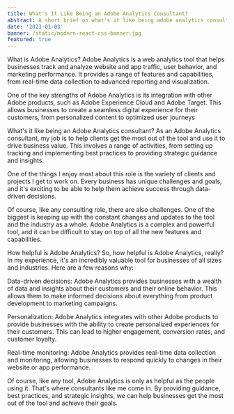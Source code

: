 ```yaml
---
title: What's It Like Being an Adobe Analytics Consultant?
abstract: A short brief on what's it like being adobe analytics consultant
date: '2023-01-03'
banner: /static/modern-react-css-banner.jpg
featured: true
---
```


What is Adobe Analytics?
Adobe Analytics is a web analytics tool that helps businesses track and analyze website and app traffic, user behavior, and marketing performance. It provides a range of features and capabilities, from real-time data collection to advanced reporting and visualization.

One of the key strengths of Adobe Analytics is its integration with other Adobe products, such as Adobe Experience Cloud and Adobe Target. This allows businesses to create a seamless digital experience for their customers, from personalized content to optimized user journeys


What's it like being an Adobe Analytics consultant?
As an Adobe Analytics consultant, my job is to help clients get the most out of the tool and use it to drive business value. This involves a range of activities, from setting up tracking and implementing best practices to providing strategic guidance and insights.

One of the things I enjoy most about this role is the variety of clients and projects I get to work on. Every business has unique challenges and goals, and it's exciting to be able to help them achieve success through data-driven decisions.

Of course, like any consulting role, there are also challenges. One of the biggest is keeping up with the constant changes and updates to the tool and the industry as a whole. Adobe Analytics is a complex and powerful tool, and it can be difficult to stay on top of all the new features and capabilities.

How helpful is Adobe Analytics?
So, how helpful is Adobe Analytics, really? In my experience, it's an incredibly valuable tool for businesses of all sizes and industries. Here are a few reasons why:

Data-driven decisions: Adobe Analytics provides businesses with a wealth of data and insights about their customers and their online behavior. This allows them to make informed decisions about everything from product development to marketing campaigns.

Personalization: Adobe Analytics integrates with other Adobe products to provide businesses with the ability to create personalized experiences for their customers. This can lead to higher engagement, conversion rates, and customer loyalty.

Real-time monitoring: Adobe Analytics provides real-time data collection and monitoring, allowing businesses to respond quickly to changes in their website or app performance.

Of course, like any tool, Adobe Analytics is only as helpful as the people using it. That's where consultants like me come in. By providing guidance, best practices, and strategic insights, we can help businesses get the most out of the tool and achieve their goals.